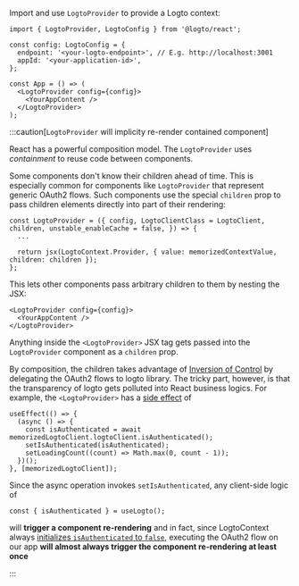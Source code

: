 
<AssumingUrl />

Import and use `LogtoProvider` to provide a Logto context:

```tsx
import { LogtoProvider, LogtoConfig } from '@logto/react';

const config: LogtoConfig = {
  endpoint: '<your-logto-endpoint>', // E.g. http://localhost:3001
  appId: '<your-application-id>',
};

const App = () => (
  <LogtoProvider config={config}>
    <YourAppContent />
  </LogtoProvider>
);
```

:::caution[`LogtoProvider` will implicity re-render contained component]

React has a powerful composition model. The `LogtoProvider` uses _containment_ to reuse code between components.

Some components don't know their children ahead of time. This is especially common for components like `LogtoProvider`
that represent generic OAuth2 flows. Such components use the special `children` prop to pass children elements directly
into part of their rendering:

```tsx
const LogtoProvider = ({ config, LogtoClientClass = LogtoClient, children, unstable_enableCache = false, }) => {
  ...

  return jsx(LogtoContext.Provider, { value: memorizedContextValue, children: children });
};
```

This lets other components pass arbitrary children to them by nesting the JSX:

```tsx
<LogtoProvider config={config}>
  <YourAppContent />
</LogtoProvider>
```

Anything inside the `<LogtoProvider>` JSX tag gets passed into the `LogtoProvider` component as a `children` prop.

By composition, the children takes advantage of
[Inversion of Control](https://en.wikipedia.org/wiki/Inversion_of_control) by delegating the OAuth2 flows to logto
library. The tricky part, however, is that the transparency of logto gets polluted into React business logics. For
example, the `<LogtoProvider>` has a [side effect](<https://en.wikipedia.org/wiki/Side_effect_(computer_science)>) of

```tsx
useEffect(() => {
  (async () => {
    const isAuthenticated = await memorizedLogtoClient.logtoClient.isAuthenticated();
    setIsAuthenticated(isAuthenticated);
    setLoadingCount((count) => Math.max(0, count - 1));
  })();
}, [memorizedLogtoClient]);
```

Since the async operation invokes `setIsAuthenticated`, any client-side logic of

```tsx
const { isAuthenticated } = useLogto();
```

will **trigger a component re-rendering** and in fact, since LogtoContext always
[initializes `isAuthenticated` to `false`](https://github.com/logto-io/js/blob/957a1c92e5c24764f343fbc1fbb0284afb9617c4/packages/react/src/context.tsx#L43),
executing the OAuth2 flow on our app **will almost always trigger the component re-rendering at least once**

:::
